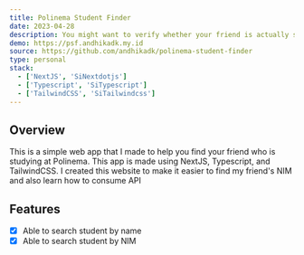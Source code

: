 ```yaml
---
title: Polinema Student Finder
date: 2023-04-28
description: You might want to verify whether your friend is actually studying at Polinema :)
demo: https://psf.andhikadk.my.id
source: https://github.com/andhikadk/polinema-student-finder
type: personal
stack:
  - ['NextJS', 'SiNextdotjs']
  - ['Typescript', 'SiTypescript']
  - ['TailwindCSS', 'SiTailwindcss']
---
```


## Overview

This is a simple web app that I made to help you find your friend who is studying at Polinema. This app is made using NextJS, Typescript, and TailwindCSS. I created this website to make it easier to find my friend's NIM and also learn how to consume API

## Features

- [x] Able to search student by name
- [x] Able to search student by NIM
